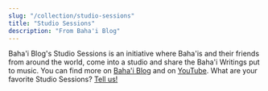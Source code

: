 ```yaml
---
slug: "/collection/studio-sessions"
title: "Studio Sessions"
description: "From Baha'i Blog"
---
```


<Prose>
    Baha'i Blog's Studio Sessions is an initiative where Baha'is and their friends from around the world, come into a studio and share the Baha'i Writings put to music.
    You can find more on <a href="https://www.bahaiblog.net/video-category/studio-sessions/">Baha'i Blog</a> and on <a href="https://www.youtube.com/playlist?list=PLePDtgwcyKAScvchcLzY-XZTmP2tdN-EY">YouTube</a>.
</Prose>

<SongCollection>
    <Song songSlug="find-me" />
    <Song songSlug="at-all-times-2" />
    <Song songSlug="no-one-but-thee" />
    <Song songSlug="say-god-sufficeth-2" />
    <Song songSlug="shine-ye" />
    <Song songSlug="the-balance" />
    <Song songSlug="the-bab" />
    <Song songSlug="the-gate-of-god" />
    <Song songSlug="thought-of-love" />
    <Song songSlug="o-verlichte-jeugd" />
</SongCollection>

<Prose>
    What are your favorite Studio Sessions? <a href="/contact">Tell us!</a>
</Prose>